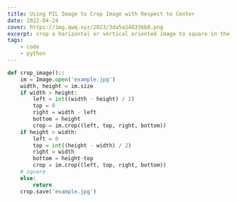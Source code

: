 ```yaml
---
title: Using PIL Image to Crop Image with Respect to Center
date: 2022-04-24
cover: https://img.qwq.xyz/2023/3da5a248336b8.png
excerpt: crop a horizontal or vertical oriented image to square in the center
tags:
    - code
    - python
---
```


```python
def crop_image()::
    im = Image.open('example.jpg')
    width, height = im.size
    if width > height:
        left = int((width - height) / 2)
        top = 0
        right = width - left
        bottom = height
        crop = im.crop((left, top, right, bottom))
    if height > width:
        left = 0
        top = int((height - width) / 2)
        right = width
        bottom = height-top
        crop = im.crop((left, top, right, bottom))
	# square
    else:
        return
    crop.save('example.jpg')
```

